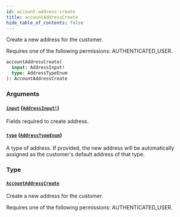 ```yaml
---
id: account-address-create
title: accountAddressCreate
hide_table_of_contents: false
---
```


Create a new address for the customer.

Requires one of the following permissions: AUTHENTICATED_USER.

```graphql
accountAddressCreate(
  input: AddressInput!
  type: AddressTypeEnum
): AccountAddressCreate
```

### Arguments

#### [`input`](#) ([`AddressInput!`](../../../developer/api-reference/inputs/address-input))

Fields required to create address.

#### [`type`](#) ([`AddressTypeEnum`](../../../developer/api-reference/enums/address-type-enum))

A type of address. If provided, the new address will be automatically assigned as the customer's default address of that type.

### Type

#### [`AccountAddressCreate`](../../../developer/api-reference/objects/account-address-create)

Create a new address for the customer.

Requires one of the following permissions: AUTHENTICATED_USER.
